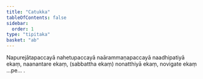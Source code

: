 ```yaml
---
title: "Catukka"
tableOfContents: false
sidebar:
  order: 1
type: "tipitaka"
basket: "ab"
---
```



<DynamicBreadcrumb />

<Paragraph number="261">
Napurejātapaccayā nahetupaccayā naārammaṇapaccayā naadhipatiyā ekaṃ, naanantare ekaṃ, (sabbattha ekaṃ) nonatthiyā ekaṃ, novigate ekaṃ …pe… .
</Paragraph>